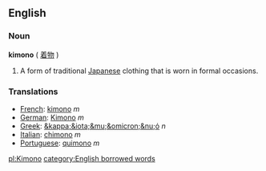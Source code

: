==English==

===Noun===
'''kimono''' ( [[着物]] )
#A form of traditional [[Japanese]] clothing that is worn in formal occasions.

===Translations===

*[[French]]: [[kimono]] ''m''
*[[German]]: [[Kimono]] ''m''
*[[Greek]]: [[&kappa;&iota;&mu;&omicron;&nu;ό]] ''n''
*[[Italian]]: [[chimono]] ''m''
*[[Portuguese]]: [[quimono]] ''m''

[[pl:Kimono]]
[[category:English borrowed words]]